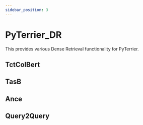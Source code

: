 ```yaml
---
sidebar_position: 3
---
```



# PyTerrier_DR

This provides various Dense Retrieval functionality for PyTerrier.

## TctColBert

<InteractiveFeature 
    apiUrl="http://localhost:8080/plugins/pyterrier-dr/tct-bol-bert"
     />

## TasB

<InteractiveFeature 
    apiUrl="http://localhost:8080/plugins/pyterrier-dr/tasb"
     />

## Ance

<InteractiveFeature 
    apiUrl="http://localhost:8080/plugins/pyterrier-dr/ance"
     />

## Query2Query

<InteractiveFeature 
    apiUrl="http://localhost:8080/plugins/pyterrier-dr/query-2-query"
     />